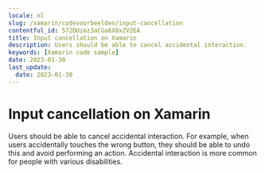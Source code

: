 ```yaml
---
locale: nl
slug: /xamarin/codevoorbeelden/input-cancellation
contentful_id: 572DUimz3aCGa6X8xZV2EA
title: Input cancellation on Xamarin
description: Users should be able to cancel accidental interaction.
keywords: [Xamarin code sample]
date: 2023-01-30
last_update:
  date: 2023-01-30
---
```


# Input cancellation on Xamarin

Users should be able to cancel accidental interaction. For example, when users accidentally touches the wrong button, they should be able to undo this and avoid performing an action. Accidental interaction is more common for people with various disabilities.

<CodeSample id="input-cancellation" locale="nl" platform="xamarin"/>
